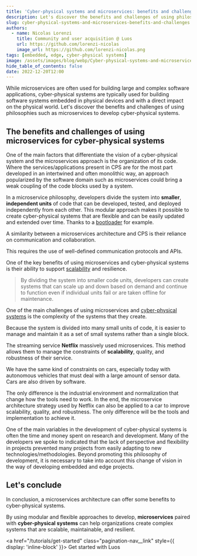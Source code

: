 ```yaml
---
title: 'Cyber-physical systems and microservices: benefits and challenges'
description: Let's discover the benefits and challenges of using philosophies such as microservices to develop cyber-physical systems.
slug: cyber-physical-systems-and-microservices-benefits-and-challenges
authors:
  - name: Nicolas Lorenzi
    title: Community and user acquisition @ Luos
    url: https://github.com/lorenzi-nicolas
    image_url: https://github.com/lorenzi-nicolas.png
tags: [embedded, edge, cyber-physical systems]
image: /assets/images/blog/webp/Cyber-physical-systems-and-microservices-benefits-and-challenges.webp
hide_table_of_contents: false
date: 2022-12-20T12:00
---
```



While microservices are often used for building large and complex software applications, cyber-physical systems are typically used for building software systems embedded in physical devices and with a direct impact on the physical world.
Let's discover the benefits and challenges of using philosophies such as microservices to develop cyber-physical systems.

<!--truncate-->

<h2>The benefits and challenges of using microservices for cyber-physical systems</h2>

One of the main factors that differentiate the vision of a cyber-physical system and the microservices approach is the organization of its code.
Where the services/applications present in CPS are for the most part developed in an intertwined and often monolithic way, an approach popularized by the software domain such as microservices could bring a weak coupling of the code blocks used by a system.

In a microservice philosophy, developers divide the system into **smaller**, **independent units** of code that can be developed, tested, and deployed independently from each other. This modular approach makes it possible to create cyber-physical systems that are flexible and can be easily updated and extended over time. Thanks to a [bootloader](/documentation/tools/bootloader) for example.

A similarity between a microservices architecture and CPS is their reliance on communication and collaboration.

This requires the use of well-defined communication protocols and APIs.

One of the key benefits of using microservices and cyber-physical systems is their ability to support [scalability](/documentation/luos-technology#good-practices-with-luos) and resilience.

> By dividing the system into smaller code units, developers can create systems that can scale up and down based on demand and continue to function even if individual units fail or are taken offline for maintenance.

One of the main challenges of using microservices and [cyber-physical systems](/blog/cyber-physical-systems) is the complexity of the systems that they create.

Because the system is divided into many small units of code, it is easier to manage and maintain it as a set of small systems rather than a single block.

The streaming service **Netflix** massively used microservices. This method allows them to manage the constraints of **scalability**, quality, and robustness of their service.

We have the same kind of constraints on cars, especially today with autonomous vehicles that must deal with a large amount of sensor data. Cars are also driven by software.

The only difference is the industrial environment and normalization that change how the tools need to work. In the end, the microservice architecture strategy used by Netflix can also be applied to a car to improve scalability, quality, and robustness.
The only difference will be the tools and implementation to achieve it.

One of the main variables in the development of cyber-physical systems is often the time and money spent on research and development. Many of the developers we spoke to indicated that the lack of perspective and flexibility in projects prevented many projects from easily adapting to new technologies/methodologies.
Beyond promoting this philosophy of development, it is necessary to take into account this change of vision in the way of developing embedded and edge projects.

<h2>Let's conclude</h2>

In conclusion, a microservices architecture can offer some benefits to cyber-physical systems.

By using modular and flexible approaches to develop, **microservices** paired with **cyber-physical systems** can help organizations create complex systems that are scalable, maintainable, and resilient.

<a href="/tutorials/get-started" class="pagination-nav__link" style={{ display: 'inline-block' }}>
  Get started with Luos
</a>
